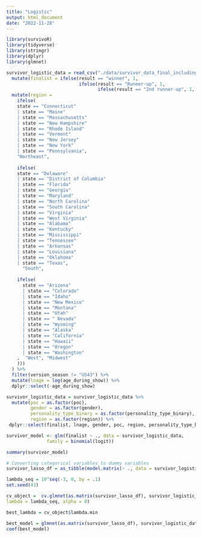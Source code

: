 ```yaml
---
title: "Logistic"
output: html_document
date: "2022-11-28"
---
```


```r
library(survivoR)
library(tidyverse)
library(stringr)
library(dplyr)
library(glmnet)
```

```r
survivor_logistic_data = read_csv("./data/survivor_data_final_including_2_41_42_43.csv") %>% 
  mutate(finalist = ifelse(result == "winner", 1, 
                           ifelse(result == "Runner-up", 1, 
                                  ifelse(result == "2nd runner-up", 1, 0)))) %>% 
  mutate(region = 
    ifelse(
    state == "Connecticut" 
    | state == "Maine" 
    | state == "Massachusetts" 
    | state == "New Hampshire"
    | state == "Rhode Island"
    | state == "Vermont" 
    | state == "New Jersey" 
    | state == "New York" 
    | state == "Pennsylvania", 
    "Northeast",
    
    ifelse(
    state == "Delaware" 
    | state == "District of Columbia" 
    | state == "Florida" 
    | state == "Georgia" 
    | state == "Maryland" 
    | state == "North Carolina"
    | state == "South Carolina" 
    | state == "Virginia"
    | state == "West Virginia" 
    | state == "Alabama"
    | state == "Kentucky" 
    | state == "Mississippi"
    | state == "Tennessee" 
    | state == "Arkansas" 
    | state == "Louisiana" 
    | state == "Oklahoma" 
    | state == "Texas", 
      "South", 
      
    ifelse(
      state == "Arizona"
      | state == "Colorado"
      | state == "Idaho"
      | state == "New Mexico"
      | state == "Montana"
      | state == "Utah" 
      | state == " Nevada"
      | state == "Wyoming"
      | state == "Alaska"
      | state == "California"
      | state == "Hawaii"
      | state == "Oregon"
      | state == "Washington"
    ,  "West", "Midwest"
    )))
  ) %>%
  filter(version_season != "US43") %>%
  mutate(lnage = log(age_during_show)) %>%
  dplyr::select(-age_during_show)

survivor_logistic_data = survivor_logistic_data %>%
  mutate(poc = as.factor(poc),
         gender = as.factor(gender),
         personality_type_binary = as.factor(personality_type_binary),
         region = as.factor(region)) %>%
 dplyr::select(finalist, lnage, gender, poc, region, personality_type_binary) %>% na.omit()
```

```r
survivor_model <- glm(finalist ~ ., data = survivor_logistic_data, 
               family = binomial(logit))

summary(survivor_model)
```

```r
# Converting categorical variables to dummy variables
survivor_lasso_df = as_tibble(model.matrix(~ ., data = survivor_logistic_data)[,-1]) %>% select(-finalist)

lambda_seq = 10^seq(-3, 0, by = .1)
set.seed(43)

cv_object =  cv.glmnet(as.matrix(survivor_lasso_df), survivor_logistic_data$finalist, family = "binomial",
lambda = lambda_seq, alpha = 0)

best_lambda = cv_object$lambda.min

best_model = glmnet(as.matrix(survivor_lasso_df), survivor_logistic_data$finalist, alpha = 0, lambda = best_lambda)
coef(best_model)
```



